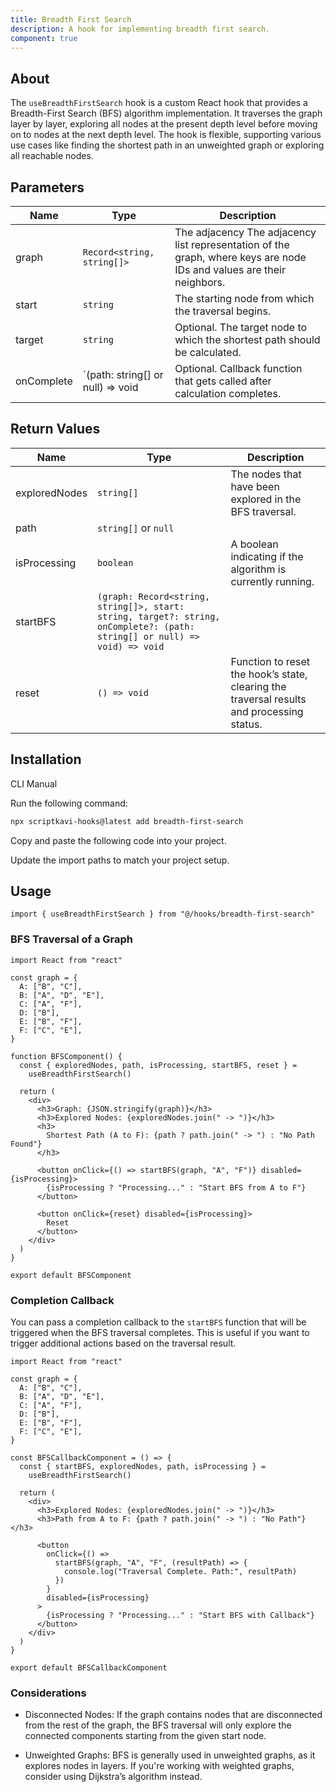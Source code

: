 ```yaml
---
title: Breadth First Search
description: A hook for implementing breadth first search.
component: true
---
```


## About

The `useBreadthFirstSearch` hook is a custom React hook that provides a Breadth-First Search (BFS) algorithm implementation. It traverses the graph layer by layer, exploring all nodes at the present depth level before moving on to nodes at the next depth level. The hook is flexible, supporting various use cases like finding the shortest path in an unweighted graph or exploring all reachable nodes.

## Parameters

| Name       | Type                              | Description                                                                                                           |
| ---------- | --------------------------------- | --------------------------------------------------------------------------------------------------------------------- |
| graph      | `Record<string, string[]>`        | The adjacency The adjacency list representation of the graph, where keys are node IDs and values are their neighbors. |
| start      | `string`                          | The starting node from which the traversal begins.                                                                    |
| target     | `string`                          | Optional. The target node to which the shortest path should be calculated.                                            |
| onComplete | `(path: string[] or null) => void | Optional. Callback function that gets called after calculation completes.                                             |

## Return Values

| Name          | Type                                                                                                                       | Description                                                                               |
| ------------- | -------------------------------------------------------------------------------------------------------------------------- | ----------------------------------------------------------------------------------------- |
| exploredNodes | `string[]`                                                                                                                 | The nodes that have been explored in the BFS traversal.                                   |
| path          | `string[]` or `null`                                                                                                       |                                                                                           |
| isProcessing  | `boolean`                                                                                                                  | A boolean indicating if the algorithm is currently running.                               |
| startBFS      | `(graph: Record<string, string[]>, start: string, target?: string, onComplete?: (path: string[] or null) => void) => void` |                                                                                           |
| reset         | `() => void`                                                                                                               | Function to reset the hook’s state, clearing the traversal results and processing status. |

## Installation

<Tabs defaultValue="cli">

<TabsList>
  <TabsTrigger value="cli">CLI</TabsTrigger>
  <TabsTrigger value="manual">Manual</TabsTrigger>
</TabsList>

<TabsContent value="cli">

<Steps>

<Step>Run the following command:</Step>

```bash
npx scriptkavi-hooks@latest add breadth-first-search
```

</Steps>

</TabsContent>

<TabsContent value="manual">

<Steps>

<Step>Copy and paste the following code into your project.</Step>

<ComponentSource name="breadth-first-search" />

<Step>Update the import paths to match your project setup.</Step>

</Steps>

</TabsContent>

</Tabs>

## Usage

```tsx
import { useBreadthFirstSearch } from "@/hooks/breadth-first-search"
```

### BFS Traversal of a Graph

```tsx
import React from "react"

const graph = {
  A: ["B", "C"],
  B: ["A", "D", "E"],
  C: ["A", "F"],
  D: ["B"],
  E: ["B", "F"],
  F: ["C", "E"],
}

function BFSComponent() {
  const { exploredNodes, path, isProcessing, startBFS, reset } =
    useBreadthFirstSearch()

  return (
    <div>
      <h3>Graph: {JSON.stringify(graph)}</h3>
      <h3>Explored Nodes: {exploredNodes.join(" -> ")}</h3>
      <h3>
        Shortest Path (A to F): {path ? path.join(" -> ") : "No Path Found"}
      </h3>

      <button onClick={() => startBFS(graph, "A", "F")} disabled={isProcessing}>
        {isProcessing ? "Processing..." : "Start BFS from A to F"}
      </button>

      <button onClick={reset} disabled={isProcessing}>
        Reset
      </button>
    </div>
  )
}

export default BFSComponent
```

### Completion Callback

You can pass a completion callback to the `startBFS` function that will be triggered when the BFS traversal completes. This is useful if you want to trigger additional actions based on the traversal result.

```tsx
import React from "react"

const graph = {
  A: ["B", "C"],
  B: ["A", "D", "E"],
  C: ["A", "F"],
  D: ["B"],
  E: ["B", "F"],
  F: ["C", "E"],
}

const BFSCallbackComponent = () => {
  const { startBFS, exploredNodes, path, isProcessing } =
    useBreadthFirstSearch()

  return (
    <div>
      <h3>Explored Nodes: {exploredNodes.join(" -> ")}</h3>
      <h3>Path from A to F: {path ? path.join(" -> ") : "No Path"}</h3>

      <button
        onClick={() =>
          startBFS(graph, "A", "F", (resultPath) => {
            console.log("Traversal Complete. Path:", resultPath)
          })
        }
        disabled={isProcessing}
      >
        {isProcessing ? "Processing..." : "Start BFS with Callback"}
      </button>
    </div>
  )
}

export default BFSCallbackComponent
```

### Considerations

- Disconnected Nodes: If the graph contains nodes that are disconnected from the rest of the graph, the BFS traversal will only explore the connected components starting from the given start node.

- Unweighted Graphs: BFS is generally used in unweighted graphs, as it explores nodes in layers. If you're working with weighted graphs, consider using Dijkstra’s algorithm instead.

